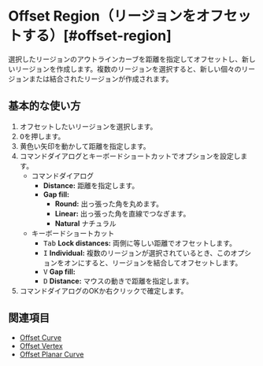
# Offset Region（リージョンをオフセットする）[#offset-region]

<Reference shortcut="O" command="Offset Region" button="コマンドバー右"  buttonIcon='button-offset-curve'/>

選択したリージョンのアウトラインカーブを距離を指定してオフセットし、新しいリージョンを作成します。複数のリージョンを選択すると、新しい個々のリージョンまたは結合されたリージョンが作成されます。

## 基本的な使い方

1. オフセットしたいリージョンを選択します。
2. <kbd>O</kbd>を押します。
3. 黄色い矢印を動かして距離を指定します。
4. コマンドダイアログとキーボードショートカットでオプションを設定します。
   - <Kst>コマンドダイアログ</Kst>
      - **Distance:** 距離を指定します。
      - **Gap fill:**
         - **Round:** 出っ張った角を丸めます。
         - **Linear:** 出っ張った角を直線でつなぎます。 
         - **Natural** ナチュラル
   - <Kst>キーボードショートカット</Kst>
      - <kbd>Tab</kbd> **Lock distances:** 両側に等しい距離でオフセットします。
      - <kbd>I</kbd> **Individual:** 複数のリージョンが選択されているとき、このオプションをオンにすると、リージョンを結合してオフセットします。
      - <kbd>V</kbd> **Gap fill:**
      - <kbd>D</kbd> **Distance:** マウスの動きで距離を指定します。
5. コマンドダイアログのOKか右クリックで確定します。

<VideoPlayer fileName="offset-region"/>

## 関連項目
- [Offset Curve](offset-curve)
- [Offset Vertex](offset-vertex)
- [Offset Planar Curve](offset-planar-curve)
